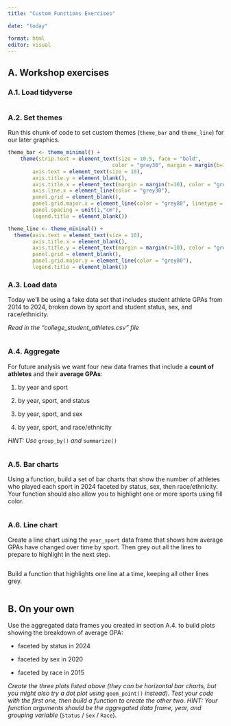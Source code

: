 ---
title: "Custom Functions Exercises"

date: "today"

format: html
editor: visual
---

## A. Workshop exercises

### A.1. Load tidyverse

```{r}

```

### A.2. Set themes

Run this chunk of code to set custom themes (`theme_bar` and `theme_line`) for our later graphics.

```{r}
theme_bar <- theme_minimal() +
    theme(strip.text = element_text(size = 10.5, face = "bold", 
                                  color = "grey30", margin = margin(b=10)),
        axis.text = element_text(size = 10),
        axis.title.y = element_blank(),
        axis.title.x = element_text(margin = margin(t=10), color = "grey30"),
        axis.line.x = element_line(color = "grey30"),
        panel.grid = element_blank(),
        panel.grid.major.x = element_line(color = "grey80", linetype = "dotted"),
        panel.spacing = unit(1,"cm"),
        legend.title = element_blank())

theme_line <- theme_minimal() +
  theme(axis.text = element_text(size = 10),
        axis.title.x = element_blank(),
        axis.title.y = element_text(margin = margin(r=10), color = "grey30"),
        panel.grid = element_blank(),
        panel.grid.major.y = element_line(color = "grey80"),
        legend.title = element_blank())
```

### A.3. Load data

Today we'll be using a fake data set that includes student athlete GPAs from 2014 to 2024, broken down by sport and student status, sex, and race/ethnicity.

*Read in the "college_student_athletes.csv" file*

```{r}


```

### A.4. Aggregate

For future analysis we want four new data frames that include a **count of athletes** and their **average GPAs**:

1.  by year and sport

2.  by year, sport, and status

3.  by year, sport, and sex

4.  by year, sport, and race/ethnicity

*HINT: Use* `group_by()` *and* `summarize()`

```{r}


```

### A.5. Bar charts

Using a function, build a set of bar charts that show the number of athletes who played each sport in 2024 faceted by status, sex, then race/ethnicity. Your function should also allow you to highlight one or more sports using fill color.

```{r}


```

### A.6. Line chart

Create a line chart using the `year_sport` data frame that shows how average GPAs have changed over time by sport. Then grey out all the lines to prepare to highlight in the next step.

```{r}


```

Build a function that highlights one line at a time, keeping all other lines grey.

```{r}


```

## B. On your own

Use the aggregated data frames you created in section A.4. to build plots showing the breakdown of average GPA:

-   faceted by status in 2024

-   faceted by sex in 2020

-   faceted by race in 2015

*Create the three plots listed above (they can be horizontal bar charts, but you might also try a dot plot using* `geom_point()` *instead). Test your code with the first one, then build a function to create the other two. HINT: Your function arguments should be the aggregated data frame, year, and grouping variable* (`Status` / `Sex` / `Race`).

```{r}



```
